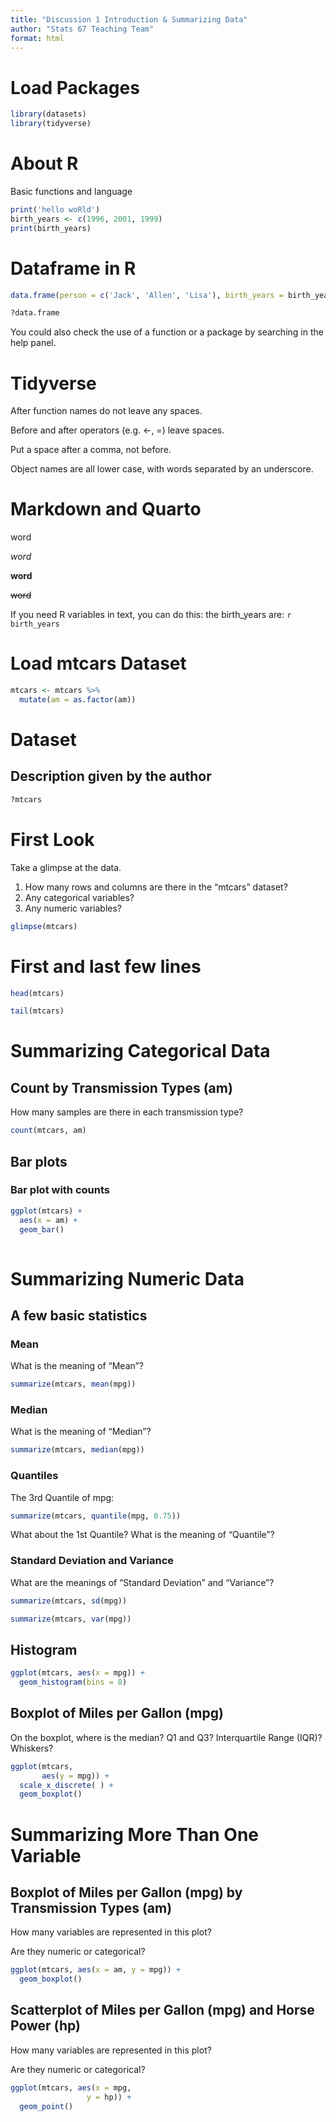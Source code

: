 ```yaml
---
title: "Discussion 1 Introduction & Summarizing Data"
author: "Stats 67 Teaching Team"
format: html
---
```


# Load Packages

```r
library(datasets)
library(tidyverse)
```


# About R

Basic functions and language

```r
print('hello woRld')
birth_years <- c(1996, 2001, 1999)
print(birth_years)
```

# Dataframe in R

```r
data.frame(person = c('Jack', 'Allen', 'Lisa'), birth_years = birth_years)

?data.frame
```

You could also check the use of a function or a package by searching in the help panel.

# Tidyverse

After function names do not leave any spaces.

Before and after operators (e.g. <-, =) leave spaces.

Put a space after a comma, not before.

Object names are all lower case, with words separated by an underscore.


# Markdown and Quarto

word

_word_

__word__

~~word~~

If you need R variables in text, you can do this: the birth_years are:
`r birth_years`

# Load mtcars Dataset

```r
mtcars <- mtcars %>% 
  mutate(am = as.factor(am))
```

# Dataset

## Description given by the author

```r
?mtcars
```

# First Look

Take a glimpse at the data.

1.  How many rows and columns are there in the "mtcars" dataset?
2.  Any categorical variables?
3.  Any numeric variables?

```r
glimpse(mtcars)
```

# First and last few lines

```r
head(mtcars)
```

```r
tail(mtcars)
```


# Summarizing Categorical Data

## Count by Transmission Types (am)

How many samples are there in each transmission type?

```r
count(mtcars, am)
```

## Bar plots

### Bar plot with counts

```r
ggplot(mtcars) +
  aes(x = am) +
  geom_bar()
  
```

# Summarizing Numeric Data

## A few basic statistics

### Mean

What is the meaning of "Mean"?

```r
summarize(mtcars, mean(mpg))
```

### Median

What is the meaning of "Median"?

```r
summarize(mtcars, median(mpg))
```

### Quantiles

The 3rd Quantile of mpg:

```r
summarize(mtcars, quantile(mpg, 0.75))
```

What about the 1st Quantile? What is the meaning of "Quantile"?

### Standard Deviation and Variance

What are the meanings of "Standard Deviation" and "Variance"?

```r
summarize(mtcars, sd(mpg))
```

```r
summarize(mtcars, var(mpg))
```

## Histogram

```r
ggplot(mtcars, aes(x = mpg)) +
  geom_histogram(bins = 8)
```

## Boxplot of Miles per Gallon (mpg)

On the boxplot, where is the median? Q1 and Q3? Interquartile Range (IQR)? Whiskers?

```r
ggplot(mtcars,
       aes(y = mpg)) + 
  scale_x_discrete( ) +
  geom_boxplot()
```

# Summarizing More Than One Variable

## Boxplot of Miles per Gallon (mpg) by Transmission Types (am)

How many variables are represented in this plot?

Are they numeric or categorical?

```r
ggplot(mtcars, aes(x = am, y = mpg)) +
  geom_boxplot()
```

## Scatterplot of Miles per Gallon (mpg) and Horse Power (hp)

How many variables are represented in this plot?

Are they numeric or categorical?

```r
ggplot(mtcars, aes(x = mpg,
                 y = hp)) +
  geom_point()
```






